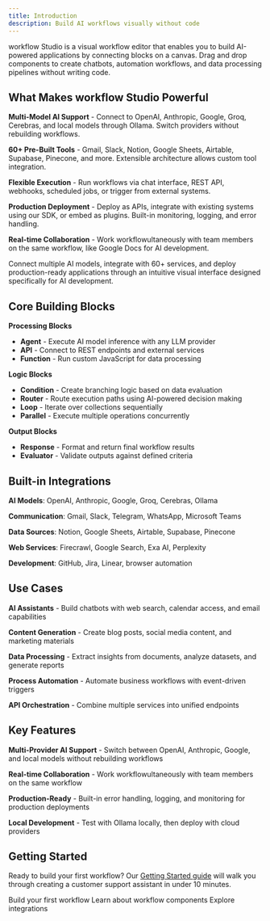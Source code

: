 ```yaml
---
title: Introduction
description: Build AI workflows visually without code
---
```



workflow Studio is a visual workflow editor that enables you to build AI-powered applications by connecting blocks on a canvas. Drag and drop components to create chatbots, automation workflows, and data processing pipelines without writing code.

## What Makes workflow Studio Powerful

**Multi-Model AI Support** - Connect to OpenAI, Anthropic, Google, Groq, Cerebras, and local models through Ollama. Switch providers without rebuilding workflows.

**60+ Pre-Built Tools** - Gmail, Slack, Notion, Google Sheets, Airtable, Supabase, Pinecone, and more. Extensible architecture allows custom tool integration.

**Flexible Execution** - Run workflows via chat interface, REST API, webhooks, scheduled jobs, or trigger from external systems.

**Production Deployment** - Deploy as APIs, integrate with existing systems using our SDK, or embed as plugins. Built-in monitoring, logging, and error handling.

**Real-time Collaboration** - Work workflowultaneously with team members on the same workflow, like Google Docs for AI development.

Connect multiple AI models, integrate with 60+ services, and deploy production-ready applications through an intuitive visual interface designed specifically for AI development.

## Core Building Blocks

**Processing Blocks**

- **Agent** - Execute AI model inference with any LLM provider
- **API** - Connect to REST endpoints and external services  
- **Function** - Run custom JavaScript for data processing

**Logic Blocks**

- **Condition** - Create branching logic based on data evaluation
- **Router** - Route execution paths using AI-powered decision making
- **Loop** - Iterate over collections sequentially
- **Parallel** - Execute multiple operations concurrently

**Output Blocks**

- **Response** - Format and return final workflow results
- **Evaluator** - Validate outputs against defined criteria

## Built-in Integrations

**AI Models**: OpenAI, Anthropic, Google, Groq, Cerebras, Ollama

**Communication**: Gmail, Slack, Telegram, WhatsApp, Microsoft Teams

**Data Sources**: Notion, Google Sheets, Airtable, Supabase, Pinecone

**Web Services**: Firecrawl, Google Search, Exa AI, Perplexity

**Development**: GitHub, Jira, Linear, browser automation

## Use Cases

**AI Assistants** - Build chatbots with web search, calendar access, and email capabilities

**Content Generation** - Create blog posts, social media content, and marketing materials

**Data Processing** - Extract insights from documents, analyze datasets, and generate reports

**Process Automation** - Automate business workflows with event-driven triggers

**API Orchestration** - Combine multiple services into unified endpoints

## Key Features

**Multi-Provider AI Support** - Switch between OpenAI, Anthropic, Google, and local models without rebuilding workflows

**Real-time Collaboration** - Work workflowultaneously with team members on the same workflow

**Production-Ready** - Built-in error handling, logging, and monitoring for production deployments

**Local Development** - Test with Ollama locally, then deploy with cloud providers

## Getting Started

Ready to build your first workflow? Our [Getting Started guide](/getting-started) will walk you through creating a customer support assistant in under 10 minutes.

<Cards>
  <Card title="Getting Started" href="/getting-started">
    Build your first workflow
  </Card>
  <Card title="Blocks" href="/blocks">
    Learn about workflow components
  </Card>
  <Card title="Tools" href="/tools">
    Explore integrations
  </Card>
</Cards>
